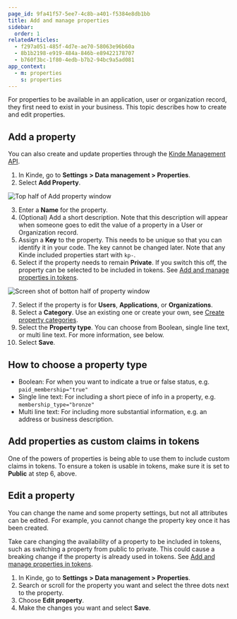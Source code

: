 ```yaml
---
page_id: 9fa41f57-5ee7-4c8b-a401-f5384e8db1bb
title: Add and manage properties
sidebar:
  order: 1
relatedArticles:
  - f297a051-485f-4d7e-ae70-58063e96b60a
  - 8b1b2198-e919-484a-846b-e89422178707
  - b760f3bc-1f80-4edb-b7b2-94bc9a5ad081
app_context:
  - m: properties
    s: properties
---
```


For properties to be available in an application, user or organization record, they first need to exist in your business. This topic describes how to create and edit properties.

## Add a property

You can also create and update properties through the [Kinde Management API](https://kinde.com/api/docs/#kinde-management-api-properties).

1. In Kinde, go to **Settings** **> Data management > Properties**.
2. Select **Add Property**.

![Top half of Add property window](https://imagedelivery.net/skPPZTHzSlcslvHjesZQcQ/14161413-5a55-4455-bdb7-87d00ae6d900/public)

3. Enter a **Name** for the property.
4. (Optional) Add a short description. Note that this description will appear when someone goes to edit the value of a property in a User or Organization record.
5. Assign a **Key** to the property. This needs to be unique so that you can identify it in your code. The key cannot be changed later. Note that any Kinde included properties start with `kp-`.
6. Select if the property needs to remain **Private**. If you switch this off, the property can be selected to be included in tokens. See [Add and manage properties in tokens](/properties/work-with-properties/properties-in-tokens/).

![Screen shot of botton half of property window](https://imagedelivery.net/skPPZTHzSlcslvHjesZQcQ/38738ae6-1f04-4973-0532-4653656c0f00/public)

7. Select if the property is for **Users**, **Applications**, or **Organizations**.
8. Select a **Category**. Use an existing one or create your own, see [Create property categories](/properties/work-with-properties/property-groups/).
9. Select the **Property type**. You can choose from Boolean, single line text, or multi line text. For more information, see below.
10. Select **Save**.

## How to choose a property type

- Boolean: For when you want to indicate a true or false status, e.g. `paid_membership="true"`
- Single line text: For including a short piece of info in a property, e.g. `membership_type="bronze"`
- Multi line text: For including more substantial information, e.g. an address or business description.

## Add properties as custom claims in tokens

One of the powers of properties is being able to use them to include custom claims in tokens. To ensure a token is usable in tokens, make sure it is set to **Public** at step 6, above.

## Edit a property

You can change the name and some property settings, but not all attributes can be edited. For example, you cannot change the property key once it has been created.

<Aside type="warning">

Take care changing the availability of a property to be included in tokens, such as switching a property from public to private. This could cause a breaking change if the property is already used in tokens. See [Add and manage properties in tokens](/properties/work-with-properties/properties-in-tokens/).

</Aside>

1. In Kinde, go to **Settings** **> Data management > Properties**.
2. Search or scroll for the property you want and select the three dots next to the property.
3. Choose **Edit property**.
4. Make the changes you want and select **Save**.
